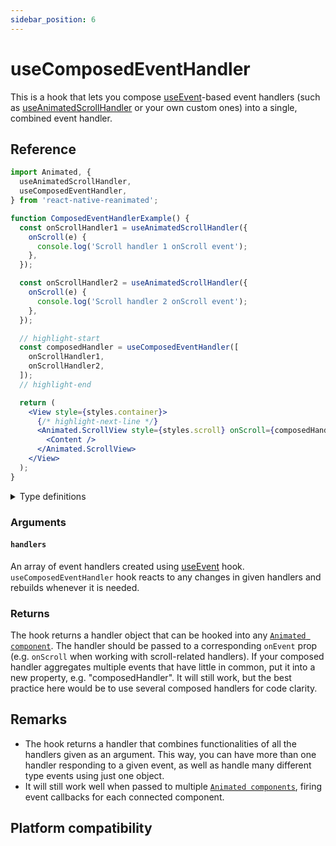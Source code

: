 ```yaml
---
sidebar_position: 6
---
```


# useComposedEventHandler

This is a hook that lets you compose [useEvent](/docs/next/advanced/useEvent)-based event handlers (such as [useAnimatedScrollHandler](/docs/next/scroll/useAnimatedScrollHandler) or your own custom ones) into a single, combined event handler.

## Reference

```jsx
import Animated, {
  useAnimatedScrollHandler,
  useComposedEventHandler,
} from 'react-native-reanimated';

function ComposedEventHandlerExample() {
  const onScrollHandler1 = useAnimatedScrollHandler({
    onScroll(e) {
      console.log('Scroll handler 1 onScroll event');
    },
  });

  const onScrollHandler2 = useAnimatedScrollHandler({
    onScroll(e) {
      console.log('Scroll handler 2 onScroll event');
    },
  });

  // highlight-start
  const composedHandler = useComposedEventHandler([
    onScrollHandler1,
    onScrollHandler2,
  ]);
  // highlight-end

  return (
    <View style={styles.container}>
      {/* highlight-next-line */}
      <Animated.ScrollView style={styles.scroll} onScroll={composedHandler}>
        <Content />
      </Animated.ScrollView>
    </View>
  );
}
```

<details>
<summary>Type definitions</summary>

```typescript
function useComposedEventHandler(
  handlers: (EventHandlerProcessed<Event, Context> | null)[]
): ComposedHandlerProcessed<Event, Context>;
```

</details>

### Arguments

#### `handlers`

An array of event handlers created using [useEvent](/docs/next/advanced/useEvent) hook. `useComposedEventHandler` hook reacts to any changes in given handlers and rebuilds whenever it is needed.

### Returns

The hook returns a handler object that can be hooked into any [`Animated component`](/docs/next/fundamentals/glossary#animated-component).
The handler should be passed to a corresponding `onEvent` prop (e.g. `onScroll` when working with scroll-related handlers). If your composed handler aggregates multiple events that have little in common, put it into a new property, e.g. "composedHandler". It will still work, but the best practice here would be to use several composed handlers for code clarity.

## Remarks

- The hook returns a handler that combines functionalities of all the handlers given as an argument. This way, you can have more than one handler responding to a given event, as well as handle many different type events using just one object.
- It will still work well when passed to multiple [`Animated components`](/docs/next/fundamentals/glossary#animated-component), firing event callbacks for each connected component.

## Platform compatibility

<PlatformCompatibility android ios web />
